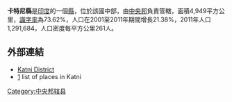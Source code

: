 '''卡特尼縣'''是[[印度|印度]]的一個[[縣|縣]]，位於該國中部，由[[中央邦|中央邦]]負責管轄，面積4,949平方公里，[[識字率|識字率]]為73.62%，人口在2001至2011年期間增長21.38%，2011年人口1,291,684，人口密度每平方公里261人。

==外部連結==
*[https://web.archive.org/web/20191031062206/https://katni.nic.in/ Katni District]
*[https://web.archive.org/web/20150318114330/http://www.onefivenine.com/india/villag/Katni] list of places in Katni

{{coord|23|50|08|N|80|23|39|E|region:IN-MP_type:adm2nd_source:kolossus-nowiki|display=title}}

{{印度行政区划小作品}}
[[Category:中央邦辖县|Category:中央邦辖县]]